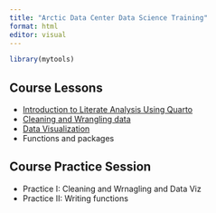 ```yaml
---
title: "Arctic Data Center Data Science Training"
format: html
editor: visual
---
```

```r
library(mytools)

```

## Course Lessons

-   [Introduction to Literate Analysis Using Quarto](literate-analysis.html)
-   [Cleaning and Wrangling data](cleaning-wrangling.html)
-   [Data Visualization](data-viz.html)
-   Functions and packages

## Course Practice Session

-   Practice I: Cleaning and Wrnagling and Data Viz
-   Practice II: Writing functions
